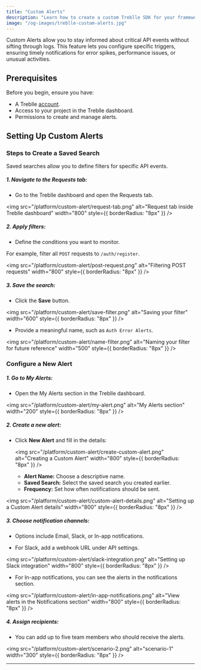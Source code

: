 ```yaml
---
title: "Custom Alerts"
description: "Learn how to create a custom Treblle SDK for your framework. Capture API data, implement masking, and send payloads to Treblle for real-time insights."
image: "/og-images/treblle-custom-alerts.jpg"
---
```


Custom Alerts allow you to stay informed about critical API events without sifting through logs. This feature lets you configure specific triggers, ensuring timely notifications for error spikes, performance issues, or unusual activities.

## Prerequisites

Before you begin, ensure you have:

- A Treblle <a href="https://identity.treblle.com/login" target="_blank" rel="noopener noreferrer">account</a>.
- Access to your project in the Treblle dashboard.
- Permissions to create and manage alerts.

## Setting Up Custom Alerts

### Steps to Create a Saved Search

Saved searches allow you to define filters for specific API events.

##### 1. **Navigate to the Requests tab:**

- Go to the Treblle dashboard and open the Requests tab.

<img
  src="/platform/custom-alert/request-tab.png"
  alt="Request tab inside Treblle dashboard"
  width="800"
  style={{ borderRadius: "8px" }}
/>

##### 2. **Apply filters:**

- Define the conditions you want to monitor.

For example, filter all `POST` requests to `/auth/register`.

<img
  src="/platform/custom-alert/post-request.png"
  alt="Filtering POST requests"
  width="800"
  style={{ borderRadius: "8px" }}
/>

##### 3. **Save the search:**

- Click the **Save** button.

<img
  src="/platform/custom-alert/save-filter.png"
  alt="Saving your filter"
  width="600"
  style={{ borderRadius: "8px" }}
/>

- Provide a meaningful name, such as `Auth Error Alerts`.

<img
  src="/platform/custom-alert/name-filter.png"
  alt="Naming your filter for future reference"
  width="500"
  style={{ borderRadius: "8px" }}
/>

### Configure a New Alert

##### 1. **Go to My Alerts:**

- Open the My Alerts section in the Treblle dashboard.

<img
  src="/platform/custom-alert/my-alert.png"
  alt="My Alerts section"
  width="200"
  style={{ borderRadius: "8px" }}
/>

##### 2. **Create a new alert:**

- Click **New Alert** and fill in the details:

  <img
    src="/platform/custom-alert/create-custom-alert.png"
    alt="Creating a Custom Alert"
    width="800"
    style={{ borderRadius: "8px" }}
  />

  - **Alert Name:** Choose a descriptive name.
  - **Saved Search:** Select the saved search you created earlier.
  - **Frequency:** Set how often notifications should be sent.

<img
  src="/platform/custom-alert/custom-alert-details.png"
  alt="Setting up a Custom Alert details"
  width="800"
  style={{ borderRadius: "8px" }}
/>

##### 3. **Choose notification channels:**

- Options include Email, Slack, or In-app notifications.

- For Slack, add a webhook URL under API settings.

<img
  src="/platform/custom-alert/slack-integration.png"
  alt="Setting up Slack integration"
  width="800"
  style={{ borderRadius: "8px" }}
/>

- For In-app notifications, you can see the alerts in the notifications section.

<img
  src="/platform/custom-alert/in-app-notifications.png"
  alt="View alerts in the Notifications section"
  width="800"
  style={{ borderRadius: "8px" }}
/>

##### 4. **Assign recipients:**

- You can add up to five team members who should receive the alerts.

<img
  src="/platform/custom-alert/scenario-2.png"
  alt="scenario-1"
  width="300"
  style={{ borderRadius: "8px" }}
/>

---
